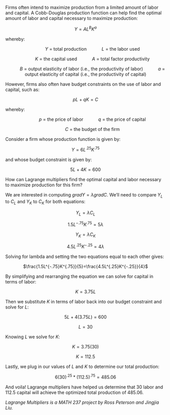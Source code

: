 Firms often intend to maximize production from a limited amount of labor and capital.
A Cobb-Douglas production function can help find the optimal amount of labor and capital necessary to maximize production:

<center> $Y=AL^BK^a$ </center>

whereby: 

<center> &nbsp;&nbsp;&nbsp;&nbsp;&nbsp;&nbsp;&nbsp;&nbsp;&nbsp;&nbsp; $Y$ = total production
&nbsp;&nbsp;&nbsp;&nbsp;&nbsp;&nbsp;&nbsp;&nbsp;&nbsp;&nbsp; $L$ = the labor used


&nbsp;&nbsp;&nbsp;&nbsp;&nbsp;&nbsp;&nbsp;&nbsp;&nbsp;&nbsp; $K$ = the capital used
&nbsp;&nbsp;&nbsp;&nbsp;&nbsp;&nbsp;&nbsp;&nbsp;&nbsp;&nbsp; $A$ = total factor productivity

&nbsp;&nbsp;&nbsp;&nbsp;&nbsp;&nbsp;&nbsp;&nbsp;&nbsp;&nbsp; $B$ = output elasticity of labor (i.e., the productivity of labor)
&nbsp;&nbsp;&nbsp;&nbsp;&nbsp;&nbsp;&nbsp;&nbsp;&nbsp;&nbsp; $a$ = output elasticity of capital (i.e., the productivity of capital) </center>

However, firms also often have budget constraints on the use of labor and capital, such as:

<center> $pL + qK = C$</center>

whereby:

<center> &nbsp;&nbsp;&nbsp;&nbsp;&nbsp;&nbsp;&nbsp;&nbsp;&nbsp;&nbsp; $p$ = the price of labor 
&nbsp;&nbsp;&nbsp;&nbsp;&nbsp;&nbsp;&nbsp;&nbsp;&nbsp;&nbsp; $q$ = the price of capital


&nbsp;&nbsp;&nbsp;&nbsp;&nbsp;&nbsp;&nbsp;&nbsp;&nbsp;&nbsp; $C$ = the budget of the firm
</center>

Consider a firm whose production function is given by:

<center> $Y=6L^{.25}K^{.75}$ </center>

and whose budget constraint is given by:

<center> $5L + 4K = 600$</center>

How can Lagrange multipliers find the optimal capital and labor necessary to maximize production for this firm?

We are interested in computing $gradY=\lambda gradC$. We'll need to compare $Y_L$ to $C_L$ and $Y_K$ to $C_K$ for both equations:

<center> $Y_L = \lambda C_L$

$1.5L^{-.75}K^{.75}=5\lambda$

$Y_K = \lambda C_K$

$4.5L^{.25}K^{-.25}=4\lambda$
</center>

Solving for lambda and setting the two equations equal to each other gives:

<center> $\frac{1.5L^{-.75}K^{.75}}{5}=\frac{4.5L^{.25}K^{-.25}}{4}$ </center>

By simplifying and rearranging the equation we can solve for capital in terms of labor:

<center> $K=3.75L$ </center>

Then we substitute $K$ in terms of labor back into our budget constraint and solve for $L$:

<center> $5L + 4(3.75L) = 600$

$L = 30$ </center>

Knowing $L$ we solve for $K$:

<center> $K = 3.75(30)$

$K=112.5$ </center>

Lastly, we plug in our values of $L$ and $K$ to determine our total production:

<center> $6(30)^{.25}* (112.5)^{.75} = 485.06$</center>

And voila! Lagrange multipliers have helped us determine that 30 labor and 112.5 capital will achieve the optimized total production of 485.06.

<i> Lagrange Multipliers is a MATH 237 project by Ross Peterson and Jingjia Liu. </i>